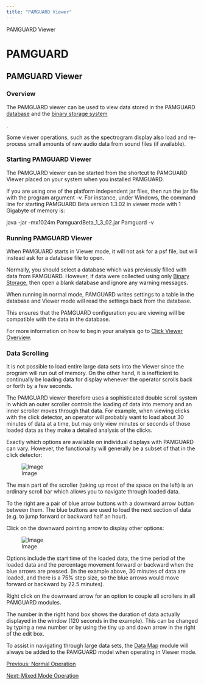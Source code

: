 ```yaml
---
title: "PAMGUARD Viewer"
---
```

 PAMGUARD Viewer  

PAMGUARD
========

PAMGUARD Viewer
---------------

### Overview

The PAMGUARD viewer can be used to view data stored in the PAMGUARD [database](../../../utilities/generalDatabaseHelp/docs/database_database.html) and the [binary storage system](../../../utilities/BinaryStore/docs/binarystore_overview.html)

.

Some viewer operations, such as the spectrogram display also load and re-process small amounts of raw audio data from sound files (if available).

### Starting PAMGUARD Viewer

The PAMGUARD viewer can be started from the shortcut to PAMGUARD Viewer placed on your system when you installed PAMGUARD.

If you are using one of the platform independent jar files, then run the jar file with the program argument -v. For instance, under Windows, the command line for starting PAMGUARD Beta version 1.3.02 in viewer mode with 1 Gigabyte of memory is:  
  

java -jar -mx1024m PamguardBeta\_1\_3\_02.jar Pamguard -v

### Running PAMGUARD Viewer

When PAMGUARD starts in Viewer mode, it will not ask for a psf file, but will instead ask for a database file to open.

Normally, you should select a database which was previously filled with data from PAMGUARD. However, if data were collected using only [Binary Storage](../../../utilities/BinaryStore/docs/binarystore_overview.html), then open a blank database and ignore any warning messages.

When running in normal mode, PAMGUARD writes settings to a table in the database and Viewer mode will read the settings back from the database.

This ensures that the PAMGUARD configuration you are viewing will be compatible with the data in the database.

For more information on how to begin your analysis go to [Click Viewer Overview](../../../detectors/clickDetectorHelp/docs/offline_Overview.html).

### Data Scrolling

It is not possible to load entire large data sets into the Viewer since the program will run out of memory. On the other hand, it is inefficient to continually be loading data for display whenever the operator scrolls back or forth by a few seconds.

The PAMGUARD viewer therefore uses a sophisticated double scroll system in which an outer scroller controls the loading of data into memory and an inner scroller moves through that data. For example, when viewing clicks with the click detector, an operator will probably want to load about 30 minutes of data at a time, but may only view minutes or seconds of those loaded data as they make a detailed analysis of the clicks.

Exactly which options are available on individual displays with PAMGUARD can vary. However, the functionality will generally be a subset of that in the click detector:

  

![Image](./images/Scroller.png)

  
  

The main part of the scroller (taking up most of the space on the left) is an ordinary scroll bar which allows you to navigate through loaded data.

To the right are a pair of blue arrow buttons with a downward arrow button between them. The blue buttons are used to load the next section of data (e.g. to jump forward or backward half an hour).

Click on the downward pointing arrow to display other options:

![Image](./images/ScrollerOptions.png)

  
  

Options include the start time of the loaded data, the time period of the loaded data and the percentage movement forward or backward when the blue arrows are pressed. (In the example above, 30 minutes of data are loaded, and there is a 75% step size, so the blue arrows would move forward or backward by 22.5 minutes).

Right click on the downward arrow for an option to couple all scrollers in all PAMGUARD modules.

The number in the right hand box shows the duration of data actually displayed in the window (120 seconds in the example). This can be changed by typing a new number or by using the tiny up and down arrow in the right of the edit box.

To assist in navigating through large data sets, the [Data Map](../../../utilities/datamap/docs/datamap.html) module will always be added to the PAMGUARD model when operating in Viewer mode.

  

[Previous: Normal Operation](normalMode.html)

[Next: Mixed Mode Operation](mixedMode.html)